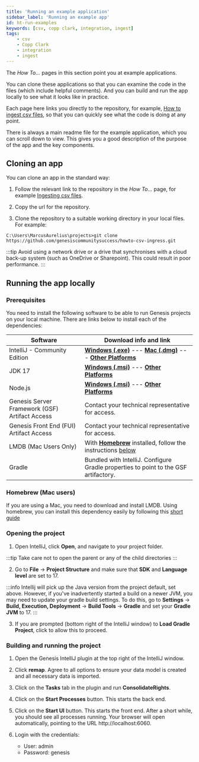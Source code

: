 ```yaml
---
title: 'Running an example application'
sidebar_label: 'Running an example app'
id: ht-run-examples
keywords: [csv, copp clark, integration, ingest]
tags:
    - csv
    - Copp Clark
    - integration
    - ingest
---
```






The *How To...* pages in this section point you at example applications. 

You can clone these applications so that you can examine the code in the files (which include helpful comments). And you can build and run the app locally to see what it looks like in practice.

Each page here links you directly to the repository, for example, [How to ingest csv files](https://github.com/genesiscommunitysuccess/howto-csv-ingress/tree/main), so that you can quickly see what the code is doing at any point.

There is always a main readme file for the example application, which you can scroll down to view. This gives you a good description of the purpose of the app and the key components.

## Cloning an app

You can clone an app in the standard way:

1. Follow the relevant link to the repository in the *How To...* page, for example [Ingesting csv files](https://github.com/genesiscommunitysuccess/howto-csv-ingress/tree/main).

2. Copy the url for the repository.

3. Clone the repository to a suitable working directory in your local files. For example:

```
C:\Users\MarcusAurelius\projects>git clone https://github.com/genesiscommunitysuccess/howto-csv-ingress.git
```

:::tip
Avoid using a network drive or a drive that synchronises with a cloud back-up system (such as OneDrive or Sharepoint). This could result in poor performance.
:::

## Running the app locally

### Prerequisites
You need to install the following software to be able to run Genesis projects on your local machine. There are links below to install each of the dependencies:

|Software               |	Download info and link                     |
| --------------------- | --------------------------------------------- |
| IntelliJ - Community Edition | **[Windows (.exe)](https://download-cdn.jetbrains.com/idea/ideaIC-2024.1.1.exe)** --- **[Mac (.dmg)](https://download.jetbrains.com/idea/ideaIC-2024.1.1.dmg?_ga=2.225006931.831021149.1715028846-1909765304.1715028846)** --- **[Other Platforms](https://www.jetbrains.com/idea/download/other.html)**  |
|JDK 17	                | **[Windows (.msi)](https://download.oracle.com/java/17/archive/jdk-17.0.10_windows-x64_bin.msi)** --- **[Other Platforms](https://www.oracle.com/java/technologies/javase/jdk17-archive-downloads.html)** |
|Node.js	            | **[Windows (.msi)](https://nodejs.org/dist/v20.12.2/node-v20.12.2-x64.msi)** --- **[Other Platforms](https://nodejs.org/en/download)** |
|Genesis Server Framework (GSF) Artifact Access	| Contact your technical representative for access. |
|Genesis Front End (FUI) Artifact Access	| Contact your technical representative for access. |
|LMDB  (Mac Users Only)	| With **[Homebrew](https://brew.sh/)** installed, follow the instructions [below](#homebrew-mac-users) |
|Gradle	               | Bundled with IntelliJ. Configure Gradle properties to point to the GSF artifactory.

### Homebrew (Mac users)
If you are using a Mac, you need to download and install LMDB. Using homebrew, you can install this dependency easily by following this [short guide](https://learn.genesis.global/docs/server/tooling/intellij-plugin/?_highlight=lm#installing-lmdb-for-macos)

### Opening the project

1. Open IntelliJ, click **Open**, and navigate to your project folder.

:::tip
Take care not to open the parent or any of the child directories
:::

2. Go to **File** → **Project Structure** and make sure that **SDK** and **Language level** are set to 17.

:::info
Intellij will pick up the Java version from the project default, set above. However, if you've inadvertently started a build on a newer JVM, you may need to update your gradle build settings. To do this, go to **Settings** → **Build, Execution, Deployment** → **Build Tools** → **Gradle** and set your **Gradle JVM** to 17.
:::

3. If you are prompted (bottom right of the IntelliJ window) to **Load Gradle Project**, click to allow this to proceed.

### Building and running the project

1. Open the Genesis IntelliJ plugin at the top right of the IntelliJ window.

2. Click **remap**. Agree to all options to ensure your data model is created and all necessary data is imported.

3. Click on the **Tasks** tab in the plugin and run **ConsolidateRights**.

4. Click on the **Start Processes** button. This starts the back end.

5. Click on the **Start UI** button. This starts the front end.
After a short while, you should see all processes running. Your browser will open automatically, pointing to the URL http://localhost:6060.

7. Login with the credentials:
   - User: admin
   - Password: genesis


